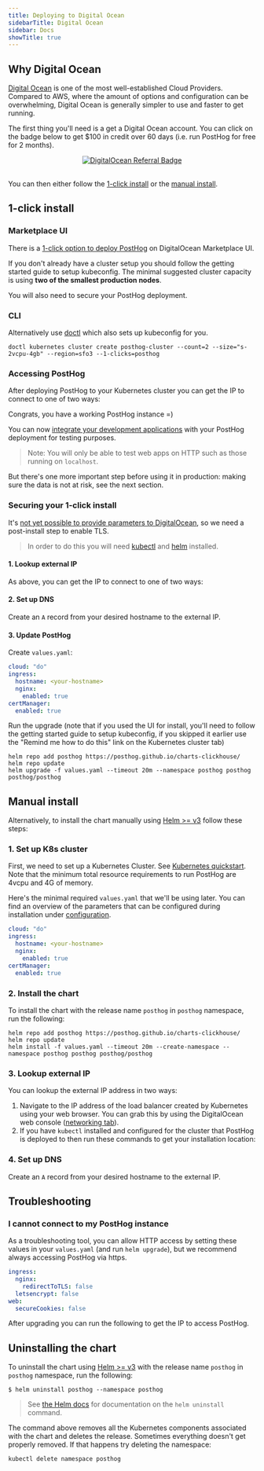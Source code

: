 ```yaml
---
title: Deploying to Digital Ocean
sidebarTitle: Digital Ocean
sidebar: Docs
showTitle: true
---
```



## Why Digital Ocean

[Digital Ocean](https://digitalocean.com) is one of the most well-established Cloud Providers. Compared to AWS, where the amount of options and configuration can be overwhelming, Digital Ocean is generally simpler to use and faster to get running. 
<br />

The first thing you'll need is a get a Digital Ocean account. You can click on the badge below to get $100 in credit over 60 days (i.e. run PostHog for free for 2 months).
<br />

<center>
  <a href="https://www.digitalocean.com/?refcode=6a26a2c395b0&utm_campaign=Referral_Invite&utm_medium=Referral_Program&utm_source=badge" title="DigitalOcean Referral">
    <img alt="DigitalOcean Referral Badge" src="https://web-platforms.sfo2.cdn.digitaloceanspaces.com/WWW/Badge%201.svg" />
  </a>
</center>
<br />

You can then either follow the [1-click install](#1-click-install) or the [manual install](#manual-install).

## 1-click install

### Marketplace UI
There is a [1-click option to deploy PostHog](https://marketplace.digitalocean.com/apps/posthog-1) on DigitalOcean Marketplace UI.

If you don't already have a cluster setup you should follow the getting started guide to setup kubeconfig. The minimal suggested cluster capacity is using **two of the smallest production nodes**.

You will also need to secure your PostHog deployment.

### CLI
Alternatively use [doctl](https://github.com/digitalocean/doctl) which also sets up kubeconfig for you.

```console
doctl kubernetes cluster create posthog-cluster --count=2 --size="s-2vcpu-4gb" --region=sfo3 --1-clicks=posthog
```

### Accessing PostHog

After deploying PostHog to your Kubernetes cluster you can get the IP to connect to one of two ways:

<DOIPAddressSnippet />

Congrats, you have a working PostHog instance =)

You can now [integrate your development applications](/docs/integrate) with your PostHog deployment for testing purposes.

> Note: You will only be able to test web apps on HTTP such as those running on `localhost`.

But there's one more important step before using it in production: making sure the data is not at risk, see the next section.

### Securing your 1-click install

It's [not yet possible to provide parameters to DigitalOcean](https://github.com/digitalocean/marketplace-kubernetes/issues/230), so we need a post-install step to enable TLS.

> In order to do this you will need [kubectl](https://kubernetes.io/docs/tasks/tools/) and [helm](https://helm.sh/) installed.

#### 1. Lookup external IP

As above, you can get the IP to connect to one of two ways:

<DOIPAddressSnippet />

#### 2. Set up DNS

Create an `A` record from your desired hostname to the external IP.

#### 3. Update PostHog

Create `values.yaml`:

```yaml
cloud: "do"
ingress:
  hostname: <your-hostname>
  nginx:
    enabled: true
certManager:
  enabled: true
```

Run the upgrade (note that if you used the UI for install, you'll need to follow the getting started guide to setup kubeconfig, if you skipped it earlier use the "Remind me how to do this" link on the Kubernetes cluster tab)

```
helm repo add posthog https://posthog.github.io/charts-clickhouse/
helm repo update
helm upgrade -f values.yaml --timeout 20m --namespace posthog posthog posthog/posthog
```

## Manual install

Alternatively, to install the chart manually using [Helm >= v3](https://helm.sh/) follow these steps:

### 1. Set up K8s cluster
  
First, we need to set up a Kubernetes Cluster. See [Kubernetes quickstart](https://docs.digitalocean.com/products/kubernetes/quickstart/). Note that the minimum total resource requirements to run PostHog are 4vcpu and 4G of memory. 

Here's the minimal required `values.yaml` that we'll be using later. You can find an overview of the parameters that can be configured during installation under [configuration](/docs/self-host/deploy/configuration).
```yaml
cloud: "do"
ingress:
  hostname: <your-hostname>
  nginx:
    enabled: true
certManager:
  enabled: true
```

### 2. Install the chart

To install the chart with the release name `posthog` in `posthog` namespace, run the following:

```console
helm repo add posthog https://posthog.github.io/charts-clickhouse/
helm repo update
helm install -f values.yaml --timeout 20m --create-namespace --namespace posthog posthog posthog/posthog
```

### 3. Lookup external IP

You can lookup the external IP address in two ways:

1. Navigate to the IP address of the load balancer created by Kubernetes using your web browser. You can grab this by using the DigitalOcean web console ([networking tab](https://cloud.digitalocean.com/networking/load_balancers)).
2. If you have `kubectl` installed and configured for the cluster that PostHog is deployed to then run these commands to get your installation location:
    <DOIPAddressSnippet />

### 4. Set up DNS

Create an `A` record from your desired hostname to the external IP.

## Troubleshooting

### I cannot connect to my PostHog instance
As a troubleshooting tool, you can allow HTTP access by setting these values in your `values.yaml` (and run `helm upgrade`), but we recommend always accessing PostHog via https.
```yaml
ingress:
  nginx:
    redirectToTLS: false
  letsencrypt: false
web:
  secureCookies: false
```

After upgrading you can run the following to get the IP to access PostHog.

<DOIPAddressSnippet />

<UpgradingSnippet />

## Uninstalling the chart

To uninstall the chart using [Helm >= v3](https://helm.sh/) with the release name `posthog` in `posthog` namespace, run the following:
```console
$ helm uninstall posthog --namespace posthog
```

> See [the Helm docs](https://helm.sh/docs/helm/helm_uninstall/) for documentation on the `helm uninstall` command.

The command above removes all the Kubernetes components associated with the chart and deletes the release. Sometimes everything doesn't get properly removed. If that happens try deleting the namespace:
```console
kubectl delete namespace posthog
```
